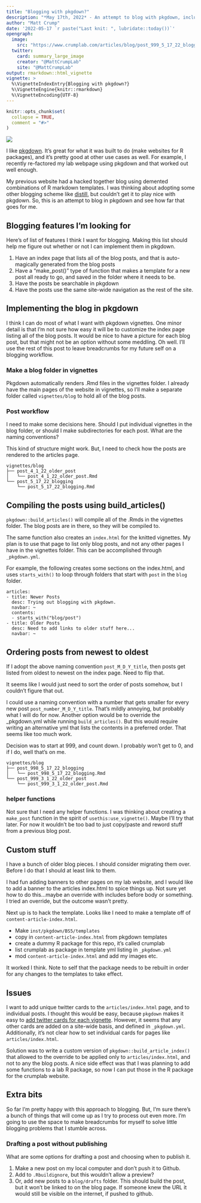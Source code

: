```yaml
---
title: "Blogging with pkgdown?"
description: "*May 17th, 2022* - An attempt to blog with pkgdown, including notes to self about how I did this. It was succesful enough that I'm using pkgdown for this blog."
author: "Matt Crump"
date: '2022-05-17 `r paste("Last knit: ", lubridate::today())`'
opengraph:
  image: 
    src: "https://www.crumplab.com/articles/blog/post_999_5_17_22_blogging/imgs/blogging_with_pkgdown.jpg"
  twitter:
    card: summary_large_image
    creator: "@MattCrumpLab"
    site: "@MattCrumpLab"
output: rmarkdown::html_vignette
vignette: >
  %\VignetteIndexEntry{Blogging with pkgdown?}
  %\VignetteEngine{knitr::rmarkdown}
  %\VignetteEncoding{UTF-8}
---
```


```r
knitr::opts_chunk$set(
  collapse = TRUE,
  comment = "#>"
)
```

<img src="imgs/blogging_with_pkgdown.jpg" style= width="100%"/>

I like [pkgdown](https://pkgdown.r-lib.org). It's great for what it was built to do (make websites for R packages), and it's pretty good at other use cases as well. For example, I recently re-factored my lab webpage using pkgdown and that worked out well enough.

My previous website had a hacked together blog using demented combinations of R markdown templates. I was thinking about adopting some other blogging scheme like [distill](https://rstudio.github.io/distill/), but couldn't get it to play nice with pkgdown. So, this is an attempt to blog in pkgdown and see how far that goes for me. 

## Blogging features I'm looking for

Here's of list of features I think I want for blogging. Making this list should help me figure out whether or not I can implement them in pkgdown. 

1. Have an index page that lists all of the blog posts, and that is auto-magically generated from the blog posts
2. Have a "make_post()" type of function that makes a template for a new post all ready to go, and saved in the folder where it needs to be.
3. Have the posts be searchable in pkgdown
4. Have the posts use the same site-wide navigation as the rest of the site.

## Implementing the blog in pkgdown

I think I can do most of what I want with pkgdown vignettes. One minor detail is that I'm not sure how easy it will be to customize the index page listing all of the blog posts. It would be nice to have a picture for each blog post, but that might not be an option without some meddling. Oh well. I'll use the rest of this post to leave breadcrumbs for my future self on a blogging workflow.

### Make a blog folder in vignettes

Pkgdown automatically renders .Rmd files in the vignettes folder. I already have the main pages of the website in vignettes, so I'll make a separate folder called `vignettes/blog` to hold all of the blog posts.

### Post workflow

I need to make some decisions here. Should I put individual vignettes in the blog folder, or should I make subdirectories for each post. What are the naming conventions?

This kind of structure might work. But, I need to check how the posts are rendered to the articles page.

```
vignettes/blog
├── post_4_1_22_older_post
│   └── post_4_1_22_older_post.Rmd
└── post_5_17_22_blogging
    └── post_5_17_22_blogging.Rmd
```

## Compiling the posts using build_articles()

`pkgdown::build_articles()` will compile all of the .Rmds in the vignettes folder. The blog posts are in there, so they will be compiled to. 

The same function also creates an `index.html` for the knitted vignettes. My plan is to use that page to list only blog posts, and not any other pages I have in the vignettes folder. This can be accomplished through `_pkgdown.yml`.

For example, the following creates some sections on the index.html, and uses `starts_with()` to loop through folders that start with `post` in the `blog` folder. 

```
articles:
- title: Newer Posts
  desc: Trying out blogging with pkgdown.
  navbar: ~
  contents:
  - starts_with("blog/post")
- title: Older Posts
  desc: Need to add links to older stuff here...
  navbar: ~
```

## Ordering posts from newest to oldest

If I adopt the above naming convention `post_M_D_Y_title`, then posts get listed from oldest to newest on the index page. Need to flip that.

It seems like I would just need to sort the order of posts somehow, but I couldn't figure that out. 

I could use a naming convention with a number that gets smaller for every new post `post_number_M_D_Y_title`. That's mildly annoying, but probably what I will do for now. Another option would be to override the _pkgdown.yml while running `build_articles()`. But this would require writing an alternative yml that lists the contents in a preferred order. That seems like too much work.

Decision was to start at 999, and count down. I probably won't get to 0, and if I do, well that's on me.

```
vignettes/blog
├── post_998_5_17_22_blogging
│   └── post_998_5_17_22_blogging.Rmd
└── post_999_3_1_22_older_post
    └── post_999_3_1_22_older_post.Rmd
```

### helper functions

Not sure that I need any helper functions. I was thinking about creating a `make_post` function in the spirit of `usethis:use_vignette()`. Maybe I'll try that later. For now it wouldn't be too bad to just copy/paste and reword stuff from a previous blog post.

## Custom stuff

I have a bunch of older blog pieces. I should consider migrating them over. Before I do that I should at least link to them.

I had fun adding banners to other pages on my lab website, and I would like to add a banner to the articles index.html to spice things up. Not sure yet how to do this...maybe an override with includes before body or something. I tried an override, but the outcome wasn't pretty.

Next up is to hack the template. Looks like I need to make a template off of `content-article-index.html`. 

- Make `inst/pkgdown/BS5/templates`
- copy in `content-article-index.html` from pkgdown templates
- create a dummy R package for this repo, it's called crumplab
- list crumplab as package in template yml listing in `_pkgdown.yml`
- mod `content-article-index.html` and add my images etc.

It worked I think. Note to self that the package needs to be rebuilt in order for any changes to the templates to take effect.

## Issues

I want to add unique twitter cards to the `articles/index.html` page, and to individual posts. I thought this would be easy, because `pkgdown` makes it easy to [add twitter cards for each vignette](https://pkgdown.r-lib.org/articles/metadata.html?q=twitter#article-metadata). However, it seems that any other cards are added on a site-wide basis, and defined in `_pkgdown.yml`. Additionally, it's not clear how to set individual cards for pages like `articles/index.html`.

Solution was to write a custom version of `pkgdown::build_article_index()` that allowed to the override to be applied only to `articles/index.html`, and not to any the blog posts. A nice side effect was that I was planning to add some functions to a lab R package, so now I can put those in the R package for the crumplab website.

## Extra bits

So far I'm pretty happy with this approach to blogging. But, I'm sure there's a bunch of things that will come up as I try to process out even more. I'm going to use the space to make breadcrumbs for myself to solve little blogging problems that I stumble across.

### Drafting a post without publishing

What are some options for drafting a post and choosing when to publish it.

1. Make a new post on my local computer and don't push it to Github. 
2. Add to `.Rbuildignore`, but this wouldn't allow a preview? 
3. Or, add new posts to a `blog/drafts` folder. This should build the post, but it won't be linked to on the blog page. If someone knew the URL it would still be visible on the internet, if pushed to github.














